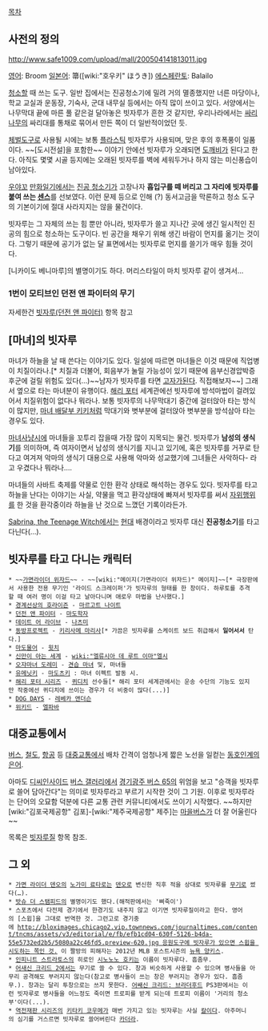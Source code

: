 [[목차]]
== 사전의 정의 ==
http://www.safe1009.com/upload/mall/200504141813011.jpg

[[영어]]: Broom
[[일본어]]: 箒([wiki:"호우키" ほうき])
[[에스페란토]]: Balailo

[[청소]]할 때 쓰는 도구. 일반 집에서는 진공청소기에 밀려 거의 멸종했지만 너른 마당이나, 학교 교실과 운동장, 기숙사, 군대 내무실 등에서는 아직 많이 쓰이고 있다.
서양에서는 나무막대 끝에 마른 풀 같은걸 달아놓은 빗자루가 흔한 것 같지만, 우리나라에서는 [[싸리나무]]의 싸리대를 통채로 묶어서 만든 쪽이 더 일반적이었던 듯.

[[체벌]]도구로 사용될 시에는 보통 [[플라스틱]] 빗자루가 사용되며, 맞은 후의 후폭풍이 일품이다.
~~[도시전설]을 포함한~~ 이야기 안에선 빗자루가 오래되면 [[도깨비]]가 된다고 한다. 아직도 몇몇 시골 등지에는 오래된 빗자루를 벽에 세워두거나 하지 않는 미신풍습이 남아있다.

[[우야꼬]] [[만화일기]]에서는 [[진공 청소기]]가 고장나자 '''흡입구를 떼 버리고 그 자리에 빗자루를 붙여 쓰는 [[센스]]'''를 선보였다. 이런 문제 등으로 인해 (?) 동서고금을 막론하고 청소 도구의 기본이기에 절대 사라지지는 않을 물건이다.

빗자루는 그 자체의 쓰는 힘 뿐만 아니라, 빗자루가 쓸고 지나간 곳에 생긴 일시적인 진공의 힘으로 청소하는 도구이다. 빈 공간을 채우기 위해 생긴 바람이 먼지를 옮기는 것이다. 그렇기 때문에 공기가 없는 달 표면에서는 빗자루로 먼지를 쓸기가 매우 힘들 것이다.

[니카이도 베니마루]의 별명이기도 하다. 머리스타일이 마치 빗자루 같이 생겨서...

=== 1번이 모티브인 던전 앤 파이터의 무기 ===
자세한건 [[빗자루(던전 앤 파이터)]] 항목 참고

== [마녀]의 빗자루 ==
마녀가 하늘을 날 때 쓴다는 이야기도 있다. 일설에 따르면 마녀들은 이것 때문에 직업병이 치질이라나.[* 치질과 더불어, 회음부가 눌릴 가능성이 있기 때문에 음부신경압박증후군에 걸릴 위험도 있다(…)~~남자가 빗자루를 타면 [[고자]]가된다. 직접해보자~~] 그래서 옆으로 타는 마녀분이 유행이다.  [[해리 포터]] 세계관에선 빗자루에 방석마법이 걸려있어서 치질위험이 없다나 뭐라나. 보통 빗자루의 나무막대기 중간에 걸터앉아 타는 방식이 많지만, [[마녀 배달부 키키]]처럼 막대기와 볏부분에 걸터앉아 볏부분을 방석삼아 타는 경우도 있다.

[[마녀사냥]]시에 마녀들을 꼬투리 잡을때 가장 많이 지목되는 물건. 빗자루가 '''남성의 생식기'''를 의미하며, 즉 여자이면서 남성의 생식기를 지니고 있기에, 혹은 빗자루를 거꾸로 탄다고 여겨져 악마의 생식기 대용으로 사용해 악마와 성교했기에 그녀들은 사악하다- 라고 우겼다나 뭐라나….

마녀들의 사바트 축제를 약물로 인한 환각 상태로 해석하는 경우도 있다. 빗자루를 타고 하늘을 난다는 이야기는 사실, 약물을 먹고 환각상태에 빠져서 빗자루를 써서 [[자위행위]]를 한 것을 환각중이라 하늘을 난 것으로 느꼈던 기록이라든가.

[[Sabrina, the Teenage Witch]]에서는 [[현대]] 배경이라고 빗자루 대신 '''진공청소기'''를 타고 다닌다(...).

== 빗자루를 타고 다니는 캐릭터 ==
 * ~~[[가면라이더 위자드]]~~ - ~~[wiki:"메이지(가면라이더 위자드)" 메이지]~~[* 극장판에서 사용한 전용 무기인 '라이드 스크레이퍼'가 빗자루의 형태를 한 창이다. 하루토를 추격할 때 여러 명이 이걸 타고 날아다니며 애로우 마법을 난사했다.]
 * [[경계선상의 호라이즌]] - [[마르고트 나이트]]
 * [[던전 앤 파이터]] - [[마도학자]]
 * [[데이트 어 라이브]] - [[나츠미(데이트 어 라이브)|나츠미]]
 * [[동방프로젝트]] - [[키리사메 마리사]][* 가끔은 빗자루를 스케이트 보드 취급해서 '''일어서서''' 탄다.]
 * [[마도물어]] - [[윗치]]
 * [[신만이 아는 세계]] - [[wiki:"엘류시아 데 루트 이마"엘시]]
 * [[오쟈마녀 도레미]] - [[견습 마녀]] 및, 마녀들
 * [[유메닛키]] - [[마도츠키]] : 마녀 이펙트 발동 시.
 * [[해리 포터 시리즈]] - [[퀴디치]] 선수들[* 해리 포터 세계관에서는 운송 수단의 기능도 있지만 작중에선 퀴디치에 쓰이는 경우가 더 비중이 많다(...)]
 * [[DOG DAYS]] - [[레베카 앤더슨]]
 * [[위키드]] - [[엘파바]]

== 대중교통에서 ==
[[버스]], [[철도]], [[항공]] 등 [[대중교통]]에서 배차 간격이 엄청나게 짧은 노선을 일컫는 [[동호인]]계의 [[은어]].

아마도 [[디씨인사이드]] [[버스 갤러리]]에서 [[경기광주 버스 65]]의 위엄을 보고 "승객을 빗자루로 쓸어 담아간다"는 의미로 빗자루라고 부르기 시작한 것이 그 기원. 이후로 빗자루라는 단어의 오묘함 덕분에 다른 교통 관련 커뮤니티에서도 쓰이기 시작했다. ~~하지만 [wiki:"김포국제공항" 김포]-[wiki:"제주국제공항" 제주]는 [[마을버스]]가 더 잘 어울린다~~

목록은 [[빗자루질]] 항목 참조.

== 그 외 ==
 * [[가면 라이더 덴오]]의 [[노가미 료타로]]는 [[덴오]]로 변신한 직후 적을 상대로 빗자루를 [[무기]]로 썼다(…).
 * [[밧슈 더 스탬피드]]의 별명이기도 했다.(해적판에서는 '삐죽이')
 * 스포츠에서 다전제 경기에서 한경기도 내주지 않고 이기면 빗자루질이라고 한다. 영어의 [스윕]을 그대로 번역한 것. 그런고로 경기중에 [[http://bloximages.chicago2.vip.townnews.com/journaltimes.com/content/tncms/assets/v3/editorial/e/fb/efb1cd04-630f-5126-b4da-55e5732ed2b5/5080a22c46fd5.preview-620.jpg 응원도구에 빗자루가 있으면 스윕을 시도하는 쪽인 것.]] 이 짤방의 피해자는 2012년 MLB 포스트시즌의 [[뉴욕 양키스]].
 * [[인피니트 스트라토스]]의 히로인 [[시노노노 호키]]는 이름이 빗자루다. 흠좀무.
 * [[어새신 크리드 2]]에서는 무기로 쓸 수 있다. 창과 비슷하게 사용할 수 있으며 병사들을 아무리 공격해도 부러지지 않는다(참고로 병사들이 쓰는 창은 부러지는 경우가 있다. 흠좀무.). 창과는 달리 투창으로는 쓰지 못한다. [[어쌔신 크리드: 브라더후드]] PS3판에서는 이런 빗자루로 병사들을 어느정도 죽이면 트로피를 받게 되는데 트로피 이름이 '거리의 청소부'이다(...).
 * [[역전재판 시리즈]]의 [[키타키 코우메]]가 매번 가지고 있는 빗자루는 사실 [[칼]]이다. 아주머니의 심기를 거스르면 빗자루로 쓸어버린다 [[카더라]].
